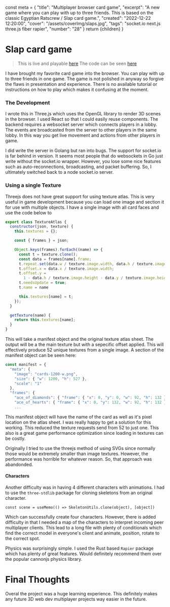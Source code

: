   const meta = {
    "title": "Multiplayer browser card game",
    "excerpt": "A new game where you can play with up to three friends. This is based on the classic Egyptian Ratscrew / Slap card game.",
    "created": "2022-12-22 12:20:00",
    "cover": "/assets/coverImg/slaps.jpg",
    "tags": "socket.io next.js three.js fiber rapier",
    "number": "28"
  }
  return <Layout meta={meta}>{children}</Layout>
}

# Slap card game
> This is live and playable [here](https://p12.codabool.com)
> The code can be seen [here](https://github.com/CodaBool/p12-slap)

I have brought my favorite card game into the browser.
You can play with up to three friends in one game.
The game is not polished in anyway so forgive the flaws in presentation and experience.
There is no available tutorial or instructions on how to play which makes it confusing at the moment.

### The Development
I wrote this in Three.js which uses the OpenGL library to render 3D scenes in the browser.
I used React so that I could easily reuse components.
The backend requires a websocket server which connects players in a lobby.
The events are broadcasted from the server to other players in the same lobby.
In this way you get live movement and actions from other players in game.

I did write the server in Golang but ran into bugs.
The support for socket.io is far behind in version.
It seems most people that do websockets in Go just write without the socket.io wrapper.
However, you lose some nice features such as auto-reconnections, broadcasting, and packet buffering.
So, I ultimately switched back to a node socket.io server.

### Using a single Texture
Threejs does not have great support for using texture atlas.
This is very useful in game development because you can load one image and section it for use with multiple objects.
I have a single image with all card faces and use the code below to 


```js
export class TextureAtlas {
  constructor(json, texture) {
    this.textures = {};

    const { frames } = json;

    Object.keys(frames).forEach((name) => {
      const t = texture.clone();
      const data = frames[name].frame;
      t.repeat.set(data.w / texture.image.width, data.h / texture.image.height);
      t.offset.x = data.x / texture.image.width;
      t.offset.y =
        1 - data.h / texture.image.height - data.y / texture.image.height;
      t.needsUpdate = true;
      t.name = name

      this.textures[name] = t;
    });
  }

  getTexture(name) {
    return this.textures[name];
  }
}
```

This will take a manifest object and the original texture atlas sheet.
The output will be a the main texture but with a sepecific offset applied.
This will effectively produce 52 unique textures from a single image.
A section of the manifest object can be seen here:

```js
const manifest = {
  "meta": {
    "image": "cards-1200-w.png",
    "size": { "w": 1200, "h": 527 },
    "scale": "1"
  },
  "frames": {
    "ace_of_diamonds": { "frame": { "x": 0, "y": 0, "w": 92, "h": 132 } },
    "ace_of_hearts": { "frame": { "x": 0, "y": 132, "w": 92, "h": 132 } },
    ...
```

This manifest object will have the name of the card as well as it's pixel location on the atlas sheet.
I was really happy to get a solution for this working.
This reduced the texture requests send from 52 to just one.
This also is a great game performance optimization since loading in textures can be costly.

Originally I tried to use the threejs method of using SVGs since normally those would be extremely smaller than image textures.
However, the performance was horrible for whatever reason. 
So, that approach was abandonded.


#### Characters
Another difficulty was in having 4 different characters with animations.
I had to use the `three-stdlib` package for cloning skeletons from an original character.

`const scene = useMemo(() => SkeletonUtils.clone(object), [object])`

Which can successfully create four characters. 
However, there is added difficulty in that I needed a map of the characters to interpret incoming peer multiplayer clients.
This lead to a long file with plenty of conditionals which find the correct model in everyone's client and animate, position, rotate to the correct spot.

Physics was surprisingly simple.
I used the Rust based `Rapier` package which has plenty of great features.
Would definitely recommend them over the popular cannonjs physics library.

# Final Thoughts
Overal the project was a huge learning experience.
This definitely makes any future 3D web dev multiplayer projects way easier in the future.

